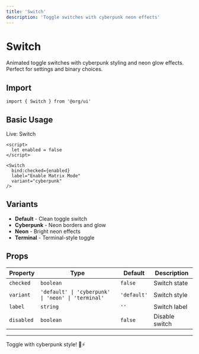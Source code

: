 ```yaml
---
title: 'Switch'
description: 'Toggle switches with cyberpunk neon effects'
---
```


# Switch

Animated toggle switches with cyberpunk styling and neon glow effects. Perfect for settings and binary choices.

## Import

```svelte
import { Switch } from '@org/ui'
```

## Basic Usage

<div data-ahb-component="Switch" data-ahb-props='{"label":"Enable Matrix Mode","variant":"cyberpunk"}'>Live: Switch</div>

```svelte
<script>
  let enabled = false
</script>

<Switch 
  bind:checked={enabled}
  label="Enable Matrix Mode"
  variant="cyberpunk"
/>
```

## Variants

- **Default** - Clean toggle switch
- **Cyberpunk** - Neon borders and glow
- **Neon** - Bright neon effects
- **Terminal** - Terminal-style toggle

## Props

| Property | Type | Default | Description |
|----------|------|---------|-------------|
| `checked` | `boolean` | `false` | Switch state |
| `variant` | `'default' \| 'cyberpunk' \| 'neon' \| 'terminal'` | `'default'` | Switch style |
| `label` | `string` | `''` | Switch label |
| `disabled` | `boolean` | `false` | Disable switch |

---

Toggle with cyberpunk style! 🔄⚡